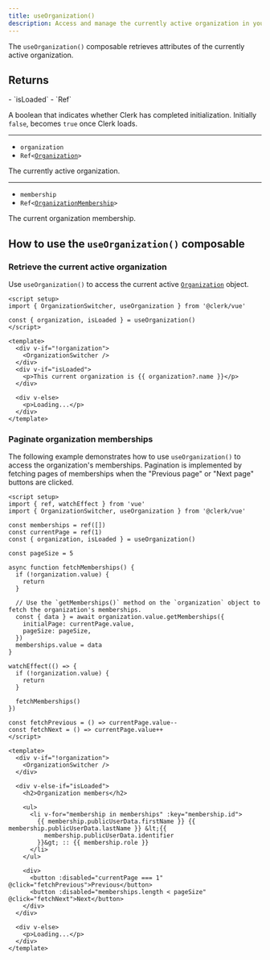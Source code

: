 ```yaml
---
title: useOrganization()
description: Access and manage the currently active organization in your Vue application with Clerk's useOrganization() composable.
---
```


The `useOrganization()` composable retrieves attributes of the currently active organization.

## Returns

<Properties>
  - `isLoaded`
  - `Ref<boolean>`

  A boolean that indicates whether Clerk has completed initialization. Initially `false`, becomes `true` once Clerk loads.

  ---

  - `organization`
  - <code>Ref\<[Organization](/docs/references/javascript/organization/organization)></code>

  The currently active organization.

  ---

  - `membership`
  - <code>Ref\<[OrganizationMembership](/docs/references/javascript/types/organization-membership)></code>

  The current organization membership.
</Properties>

## How to use the `useOrganization()` composable

### Retrieve the current active organization

Use `useOrganization()` to access the current active [`Organization`](/docs/references/javascript/organization/organization) object.

```vue {{ filename: 'OrganizationStatus.vue' }}
<script setup>
import { OrganizationSwitcher, useOrganization } from '@clerk/vue'

const { organization, isLoaded } = useOrganization()
</script>

<template>
  <div v-if="!organization">
    <OrganizationSwitcher />
  </div>
  <div v-if="isLoaded">
    <p>This current organization is {{ organization?.name }}</p>
  </div>

  <div v-else>
    <p>Loading...</p>
  </div>
</template>
```

### Paginate organization memberships

The following example demonstrates how to use `useOrganization()` to access the organization's memberships. Pagination is implemented by fetching pages of memberships when the "Previous page" or "Next page" buttons are clicked.

```vue {{ filename: 'MembershipList.vue', collapsible: true }}
<script setup>
import { ref, watchEffect } from 'vue'
import { OrganizationSwitcher, useOrganization } from '@clerk/vue'

const memberships = ref([])
const currentPage = ref(1)
const { organization, isLoaded } = useOrganization()

const pageSize = 5

async function fetchMemberships() {
  if (!organization.value) {
    return
  }

  // Use the `getMemberships()` method on the `organization` object to fetch the organization's memberships.
  const { data } = await organization.value.getMemberships({
    initialPage: currentPage.value,
    pageSize: pageSize,
  })
  memberships.value = data
}

watchEffect(() => {
  if (!organization.value) {
    return
  }

  fetchMemberships()
})

const fetchPrevious = () => currentPage.value--
const fetchNext = () => currentPage.value++
</script>

<template>
  <div v-if="!organization">
    <OrganizationSwitcher />
  </div>

  <div v-else-if="isLoaded">
    <h2>Organization members</h2>

    <ul>
      <li v-for="membership in memberships" :key="membership.id">
        {{ membership.publicUserData.firstName }} {{ membership.publicUserData.lastName }} &lt;{{
          membership.publicUserData.identifier
        }}&gt; :: {{ membership.role }}
      </li>
    </ul>

    <div>
      <button :disabled="currentPage === 1" @click="fetchPrevious">Previous</button>
      <button :disabled="memberships.length < pageSize" @click="fetchNext">Next</button>
    </div>
  </div>

  <div v-else>
    <p>Loading...</p>
  </div>
</template>
```
